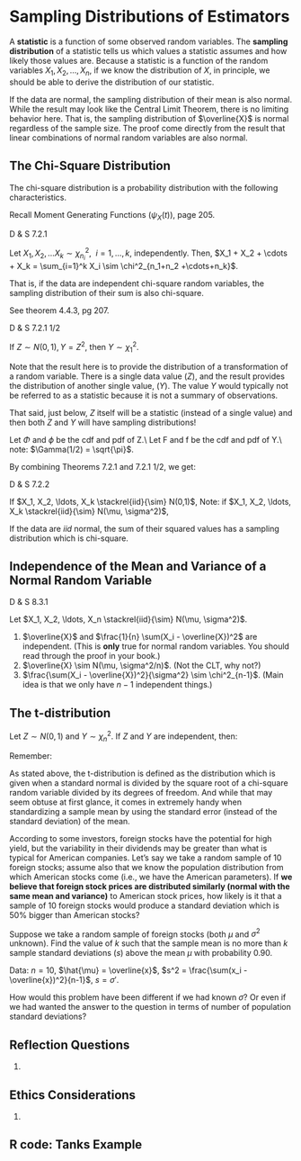 # Sampling Distributions of Estimators {#sampdist}

A **statistic** is a function of some observed random variables.  The **sampling distribution** of a statistic tells us which values a statistic assumes and how likely those values are.  Because a statistic is a function of the random variables $X_1, X_2, \ldots, X_n$, if we know the distribution of $X$, in principle, we should be able to derive the distribution of our statistic.

::: {.example}
If the data are normal, the sampling distribution of their mean is also normal.  While the result may look like the Central Limit Theorem, there is no limiting behavior here.  That is, the sampling distribution of $\overline{X}$ is normal regardless of the sample size.  The proof come directly from the result that linear combinations of normal random variables are also normal.

\begin{eqnarray*}
X_i &\sim& N(\mu, \sigma^2)\\
\overline{X} &\sim& N(\mu, \sigma^2 / n)
\end{eqnarray*}
:::

## The Chi-Square Distribution

The chi-square distribution is a probability distribution with the following characteristics.

\begin{eqnarray*}
X &\sim& \chi^2_n\\
f_X(x) &=& \frac{1}{2^{n/2} \Gamma(n/2)} x^{n/2 -1} e^{-x/2} \ \ \ \ \ \ x > 0\\
E[X] &=& n\\
Var[X] &=& 2n\\
\psi_X(t) &=& \Bigg( \frac{1}{1-2t} \Bigg)^{n/2} \ \ \ \ \ \ t < 1/2\\
( &=&  E[e^{tX}] )\\
\end{eqnarray*}

Recall Moment Generating Functions $(\psi_X(t))$, page 205.

::: {.theorem}
D & S 7.2.1

Let $X_1, X_2, \ldots X_k \sim \chi^2_{n_i}, \ \ i=1, \ldots, k$, independently.  Then, $X_1 + X_2 + \cdots + X_k = \sum_{i=1}^k X_i \sim \chi^2_{n_1+n_2 +\cdots+n_k}$.

That is, if the data are independent chi-square random variables, the sampling distribution of their sum is also chi-square.
:::


::: {.proof}

\begin{eqnarray*}
Y&=& \sum_{i=1}^k X_i\\
\psi_Y (t) &=& E[e^{Yt} ]\\
&=& E[e^{t \sum_{i=1}^k X_i}]\\
&=& \prod_{i=1}^k E[e^{tX_i}]\\
&=& \prod_{i=1}^k \psi_{X_i}(t)\\
&=& \prod_{i=1}^k \bigg( \frac{1}{1-2t} \bigg)^{ n_i /2}\\
&=& \Bigg( \frac{1}{1-2t} \Bigg)^{\sum n_i /2}
\end{eqnarray*}
See theorem 4.4.3, pg 207.
:::


::: {.theorem}
D & S 7.2.1 1/2

If $Z \sim N(0,1), Y=Z^2,$ then $Y \sim \chi^2_1$.

Note that the result here is to provide the distribution of a transformation of a random variable.  There is a single data value $(Z)$, and the result provides the distribution of another single value, $(Y).$  The value $Y$ would typically not be referred to as a statistic because it is not a summary of observations.

That said, just below, $Z$ itself will be a statistic (instead of a single value) and then both $Z$ and $Y$ will have sampling distributions!
:::

::: {.proof}
Let $\Phi$ and $\phi$ be the cdf and pdf of Z.\\
Let F and f be the cdf and pdf of Y.\\
\begin{eqnarray*}
F(y) &=& P(Y \leq y) = P(Z^2 \leq y)\\
&=& P(-y^{1/2} \leq Z \leq y^{1/2})\\
&=& \Phi(y^{1/2}) -  \Phi(- y^{1/2})  \ \ \ \ \ y > 0\\
\end{eqnarray*}
\smallskip
\begin{eqnarray*}
f(y) &=& \frac{\partial F(y)}{\partial y} = \phi(y^{1/2}) \cdot \frac{1}{2} y^{-1/2} - \phi(-y^{1/2}) \cdot \frac{1}{2} -y^{-1/2}\\
&=& \frac{1}{2} y^{-1/2} ( \phi(y^{1/2}) + \phi(-y^{1/2})) \ \ \ \ \ \ y > 0\\
\mbox{we know} && \phi(y^{1/2}) = \phi(-y^{1/2}) = \frac{1}{\sqrt{2 \pi}} e^{-y/2}\\
%\therefore
f(y) &=& y^{-1/2} \frac{1}{\sqrt{2 \pi}} e^{-y/2} \ \ \ \ \ \ y > 0 \\
&=& \frac{1}{2^{1/2}\pi^{1/2}} y^{1/2 - 1} e^{-y/2} \ \ \ \ \ \ y >0\\
Y &\sim& \chi^2_1\\
\end{eqnarray*}
note: $\Gamma(1/2) = \sqrt{\pi}$.
:::



By combining Theorems 7.2.1 and 7.2.1 1/2, we get:

::: {.theorem}
D & S 7.2.2

If $X_1, X_2, \ldots, X_k \stackrel{iid}{\sim} N(0,1)$,
\begin{eqnarray*}
\sum_{i=1}^k X_i^2 \sim \chi^2_k
\end{eqnarray*}
\noindent
Note: if $X_1, X_2, \ldots, X_k \stackrel{iid}{\sim} N(\mu, \sigma^2)$,
\begin{eqnarray*}
\frac{X_i - \mu}{\sigma} &\sim& N(0,1)\\
\sum_{i=1}^k \frac{(X_i - \mu)^2}{\sigma^2} &\sim& \chi^2_k\\
\end{eqnarray*}

If the data are $iid$ normal, the sum of their squared values has a sampling distribution which is chi-square.
:::


## Independence of the Mean and Variance of a Normal Random Variable


::: {.theorem}
D & S 8.3.1

Let $X_1, X_2, \ldots, X_n \stackrel{iid}{\sim} N(\mu, \sigma^2)$.

1. $\overline{X}$ and $\frac{1}{n} \sum(X_i - \overline{X})^2$ are independent.  (This is **only** true for normal random variables.  You should read through the proof in your book.) 
2. $\overline{X} \sim N(\mu, \sigma^2/n)$.  (Not the CLT, why not?) 
3. $\frac{\sum(X_i - \overline{X})^2}{\sigma^2} \sim \chi^2_{n-1}$.  (Main idea is that we only have $n-1$ independent things.)
:::



## The t-distribution

Let $Z \sim N(0,1)$ and $Y \sim \chi^2_n$.  If $Z$ and $Y$ are independent, then:

::: {.definition}
\begin{eqnarray*}
X = \frac{Z}{\sqrt{Y/n}} \sim t_n \mbox{  by definition}
\end{eqnarray*}
:::

\begin{eqnarray*}
f(x) &=& \frac{\Gamma(\frac{n+1}{2})}{(n \pi)^{1/2} \Gamma(\frac{n}{2})} (1 + \frac{x^2}{n})^{-(n+1)/2} \ \ \ \ n > 2\\
E[X] &=&0\\
Var(X) &=& \frac{n}{n-2}
\end{eqnarray*}

Remember:
\begin{eqnarray*}
\frac{\overline{X} - \mu}{\sigma/\sqrt{n}} \sim N(0,1) \mbox{ independently of } \frac{\sum(X_i - \overline{X})^2}{\sigma^2} \sim \chi^2_{n-1}
\end{eqnarray*}

\begin{eqnarray*}
\frac{\frac{\overline{X} - \mu}{\sigma/\sqrt{n}}}{\sqrt{\frac{\sum(X_i - \overline{X})^2}{\sigma^2}/(n-1)}} &=& \frac{\overline{X} - \mu}{\sqrt{\frac{\sum(X_i - \overline{X})^2}{n-1}/n}}\\
&=& \frac{\overline{X} - \mu}{s/\sqrt{n}} \sim t_{n-1} !
\end{eqnarray*}

As stated above, the t-distribution is defined as the distribution which is given when a standard normal is divided by the square root of a chi-square random variable divided by its degrees of freedom.  And while that may seem obtuse at first glance, it comes in extremely handy when standardizing a sample mean by using the standard error (instead of the standard deviation) of the mean.


::: {.example}
According to some investors, foreign stocks have the potential for high yield, but the variability in their dividends may be greater than what is typical for American companies.   Let's say we take a random sample of 10 foreign stocks; assume also that we know the population distribution from which American stocks come (i.e., we have the American parameters).  If **we believe that foreign stock prices are distributed similarly  (normal with the same mean and variance)** to American stock prices, how likely is it that a sample of 10 foreign stocks would produce a standard deviation which is 50% bigger than American stocks?

\begin{eqnarray*}
P(\hat{\sigma} / \sigma > 1.5 ) &=& ?\\
\frac{\sum (X_i - \overline{X})^2}{\sigma^2} &\sim& \chi^2_{n-1} \ \ \ \ \mbox{(normality assumption)}\\
\frac{\sum (X_i - \overline{X})^2}{\sigma^2} &=& n\frac{\sum (X_i - \overline{X})^2/n}{\sigma^2}\\
&=& \frac{n \hat{\sigma^2}}{\sigma^2}\\
P(\hat{\sigma} / \sigma > 1.5 ) &=& P(\hat{\sigma}^2 / \sigma^2 > 1.5^2 ) \\
&=& P(n \hat{\sigma}^2 / \sigma^2 > n 1.5^2 )\\
&=& 1 - \chi^2_{n-1} (n 1.5^2)\\
&=& 1 - \chi^2_{n-1} (22.5)\\
&=& 1 - pchisq(22.5,9) = 0.00742 \ \ \ \mbox{ in R}
\end{eqnarray*}
:::

::: {.example}
Suppose we take a random sample of foreign stocks (both $\mu$ and $\sigma^2$ unknown).  Find the value of $k$ such that the sample mean is no more than $k$ sample standard deviations $(s)$ above the mean $\mu$ with probability 0.90.

\noindent
Data:  $n=10$, $\hat{\mu}  = \overline{x}$, $s^2 = \frac{\sum(x_i - \overline{x})^2}{n-1}$, $s = \sigma'$.

\begin{eqnarray*}
P(\overline{X} < \mu + k s) &=& 0.9\\
P\Bigg(\frac{\overline{X} - \mu}{s} < k \Bigg) = P\Bigg(\frac{\overline{X} - \mu}{s/\sqrt{n}} < k \sqrt{n}\Bigg) &=& 0.9\\
\frac{\overline{X} - \mu}{s / \sqrt{n}} &\sim& t_9\\
\sqrt{n} k &=& 1.383\\
k &=& \frac{1.383}{\sqrt{10}} = 0.437\\
\mbox{note, in R: } qt(0.9,9) &=& 1.383
\end{eqnarray*}

How would this problem have been different if we had known $\sigma$?  Or even if we had wanted the answer to the question in terms of number of population standard deviations?
:::


## <i class="fas fa-lightbulb" target="_blank"></i> Reflection Questions

1. 

## <i class="fas fa-balance-scale"></i> Ethics Considerations

1. 


## R code: Tanks Example


